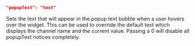 ```json
"popupText": "text"
```
Sets the text that will appear in the popup text bubble when a user hovers over the widget. This can be used to override the default text which displays the channel name and the current value. Passing a 0 will disable all popupText notices completely.
